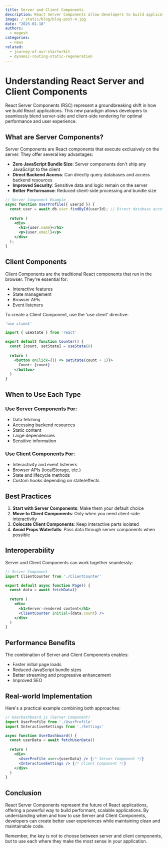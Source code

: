 ```yaml
---
title: Server and Client Components
description: React Server Components allow developers to build applications that span the server and client.
image: /_static/blog/blog-post-4.jpg
date: "2025-01-18"
authors:
  - magesh 
categories:
  - news
related:
  - journey-of-our-starterkit
  - dynamic-routing-static-regeneration
---
```


# Understanding React Server and Client Components

React Server Components (RSC) represent a groundbreaking shift in how we build React applications. This new paradigm allows developers to seamlessly blend server-side and client-side rendering for optimal performance and user experience.

## What are Server Components?

Server Components are React components that execute exclusively on the server. They offer several key advantages:

- **Zero JavaScript Bundle Size**: Server components don't ship any JavaScript to the client
- **Direct Backend Access**: Can directly query databases and access backend resources
- **Improved Security**: Sensitive data and logic remain on the server
- **Better Performance**: Reduced client-side processing and bundle size

```jsx
// Server Component Example
async function UserProfile({ userId }) {
  const user = await db.user.findById(userId); // Direct database access
  
  return (
    <div>
      <h1>{user.name}</h1>
      <p>{user.email}</p>
    </div>
  );
}
```

## Client Components

Client Components are the traditional React components that run in the browser. They're essential for:

- Interactive features
- State management
- Browser APIs
- Event listeners

To create a Client Component, use the 'use client' directive:

```jsx
'use client'

import { useState } from 'react'

export default function Counter() {
  const [count, setState] = useState(0)
  
  return (
    <button onClick={() => setState(count + 1)}>
      Count: {count}
    </button>
  )
}
```

## When to Use Each Type

### Use Server Components For:
- Data fetching
- Accessing backend resources
- Static content
- Large dependencies
- Sensitive information

### Use Client Components For:
- Interactivity and event listeners
- Browser APIs (localStorage, etc.)
- State and lifecycle methods
- Custom hooks depending on state/effects

## Best Practices

1. **Start with Server Components**: Make them your default choice
2. **Move to Client Components**: Only when you need client-side interactivity
3. **Colocate Client Components**: Keep interactive parts isolated
4. **Avoid Props Waterfalls**: Pass data through server components when possible

## Interoperability

Server and Client Components can work together seamlessly:

```jsx
// Server Component
import ClientCounter from './ClientCounter'

export default async function Page() {
  const data = await fetchData()
  
  return (
    <div>
      <h1>Server-rendered content</h1>
      <ClientCounter initial={data.count} />
    </div>
  )
}
```

## Performance Benefits

The combination of Server and Client Components enables:
- Faster initial page loads
- Reduced JavaScript bundle sizes
- Better streaming and progressive enhancement
- Improved SEO

## Real-world Implementation

Here's a practical example combining both approaches:

```jsx
// UserDashboard.js (Server Component)
import UserProfile from './UserProfile'
import InteractiveSettings from './Settings'

async function UserDashboard() {
  const userData = await fetchUserData()
  
  return (
    <div>
      <UserProfile user={userData} /> {/* Server Component */}
      <InteractiveSettings /> {/* Client Component */}
    </div>
  )
}
```

## Conclusion

React Server Components represent the future of React applications, offering a powerful way to build performant, scalable applications. By understanding when and how to use Server and Client Components, developers can create better user experiences while maintaining clean and maintainable code.

Remember, the key is not to choose between server and client components, but to use each where they make the most sense in your application.
